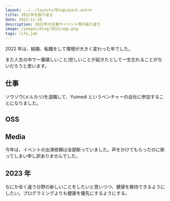 ```yaml
---
layout: ../../layouts/BlogLayout.astro
title: 2022年を振り返る
date: 2022-12-28
description: 2022年の仕事やイベント等の振り返り
image: /images/blog/2021/ogp.png
tags: life,job
---
```



2022 年は、結婚、転職をして環境が大きく変わった年でした。

また人生の中で一番嬉しいこと/悲しいことが起きたとして一生忘れることがないだろうと思います。

## 仕事

ソウゾウ(メルカリ)を退職して、Yuimedi というベンチャーの会社に参加することになりました。

## OSS

## Media

今年は、イベントの出演依頼は全部断っていました。声をかけてもらったのに断ってしまい申し訳ありませんでした。

## 2023 年

なにか全く違う分野の新しいことをしたいと思いつつ、健康を維持できるようにしたい。プログラミングよりも健康を優先にするようにする。
